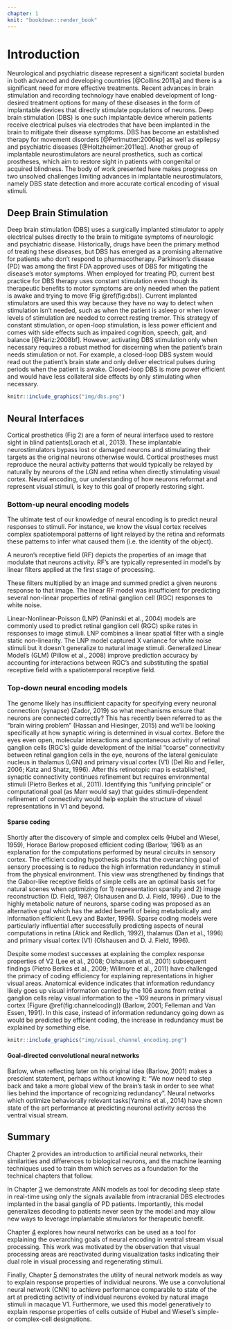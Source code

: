```yaml
---
chapter: 1
knit: "bookdown::render_book"
---
```


# Introduction {#ch:intro}

Neurological and psychiatric disease represent a significant societal burden in both advanced and developing countries [@Collins:2011ja] and there is a significant need for more effective treatments.
Recent advances in brain stimulation and recording technology have enabled development of long-desired treatment options for many of these diseases in the form of implantable devices that directly stimulate populations of neurons.
Deep brain stimulation (DBS) is one such implantable device wherein patients receive electrical pulses via electrodes that have been implanted in the brain to mitigate their disease symptoms.
DBS has become an established therapy for movement disorders [@Perlmutter:2006kp] as well as epilepsy and psychiatric diseases [@Holtzheimer:2011eq].
Another group of implantable neurostimulators are neural prosthetics, such as cortical prostheses, which aim to restore sight in patients with congenital or acquired blindness. The body of work presented here makes progress on two unsolved challenges limiting advances in implantable neurostimulators, namely DBS state detection and more accurate cortical encoding of visual stimuli.

## Deep Brain Stimulation {#sec:dbs}

Deep brain stimulation (DBS) uses a surgically implanted stimulator to apply electrical pulses directly to the brain to mitigate symptoms of neurologic and psychiatric disease. Historically, drugs have been the primary method of treating these diseases, but DBS has emerged as a promising alternative for patients who don’t respond to pharmacotherapy. Parkinson’s disease (PD) was among the first FDA approved uses of DBS for mitigating the disease’s motor symptoms. When employed for treating PD, current best practice for DBS therapy uses constant stimulation even though its therapeutic benefits to motor symptoms are only needed when the patient is awake and trying to move (Fig \@ref(fig:dbs)). Current implanted stimulators are used this way because they have no way to detect when stimulation isn’t needed, such as when the patient is asleep or when lower levels of stimulation are needed to correct resting tremor. This strategy of constant stimulation, or open-loop stimulation, is less power efficient and comes with side effects such as impaired cognition, speech, gait, and balance [@Hariz:2008bf]. However, activating DBS stimulation only when necessary requires a robust method for discerning when the patient’s brain needs stimulation or not. For example, a closed-loop DBS system would read out the patient’s brain state and only deliver electrical pulses during periods when the patient is awake. Closed-loop DBS is more power efficient and would have less collateral side effects by only stimulating when necessary.

```r

knitr::include_graphics("img/dbs.png")

```

## Neural Interfaces {#sec:neuralinterfaces}

Cortical prosthetics (Fig 2) are a form of neural interface used to restore sight in blind patients(Lorach et al., 2013). These implantable neurostimulators bypass lost or damaged neurons and stimulating their targets as the original neurons otherwise would. Cortical prostheses must reproduce the neural activity patterns that would typically be relayed by naturally by neurons of the LGN and retina when directly stimulating visual cortex. Neural encoding, our understanding of how neurons reformat and represent visual stimuli, is key to this goal of properly restoring sight.

### Bottom-up neural encoding models

The ultimate test of our knowledge of neural encoding is to predict neural responses to stimuli. For instance, we know the visual cortex receives complex spatiotemporal patterns of light relayed by the retina and reformats these patterns to infer what caused them (i.e. the identity of the object).

A neuron’s receptive field (RF) depicts the properties of an image that modulate that neurons activity. RF’s are typically represented in model’s by linear filters applied at the first stage of processing.

These filters multiplied by an image and summed predict a given neurons response to that image. The linear RF model was insufficient for predicting several non-linear properties of retinal ganglion cell (RGC) responses to white noise.

Linear-Nonlinear-Poisson (LNP) (Paninski et al., 2004) models are commonly used to predict retinal ganglion cell (RGC) spike rates in responses to image stimuli.
LNP combines a linear spatial filter with a single static non-linearity.
The LNP model captured X variance for white noise stimuli but it doesn’t generalize to natural image stimuli.
Generalized Linear Model's (GLM) (Pillow et al., 2008) improve prediction accuracy by accounting for interactions between RGC’s and substituting the spatial receptive field with a spatiotemporal receptive field.

### Top-down neural encoding models {#sec:topdown}

The genome likely has insufficient capacity for specifying every neuronal connection (synapse) (Zador, 2019) so what mechanisms ensure that neurons are connected correctly?
This has recently been referred to as the “brain wiring problem” (Hassan and Hiesinger, 2015) and we’ll be looking specifically at how synaptic wiring is determined in visual cortex.
Before the eyes even open, molecular interactions and spontaneous activity of retinal ganglion cells (RGC’s) guide development of the initial “coarse” connectivity between retinal ganglion cells in the eye, neurons of the lateral geniculate nucleus in thalamus (LGN) and primary visual cortex (V1) (Del Rio and Feller, 2006; Katz and Shatz, 1996).
After this retinotopic map is established, synaptic connectivity continues refinement but requires environmental stimuli (Pietro Berkes et al., 2011). Identifying this “unifying principle” or computational goal (as Marr would say) that guides stimuli-dependent refinement of connectivity would help explain the structure of visual representations in V1 and beyond.

#### Sparse coding {#sec:sparsecoding}

Shortly after the discovery of simple and complex cells (Hubel and Wiesel, 1959), Horace Barlow proposed efficient coding (Barlow, 1961) as an explanation for the computations performed by neural circuits in sensory cortex. The efficient coding hypothesis posits that the overarching goal of sensory processing is to reduce the high information redundancy in stimuli from the physical environment. This view was strengthened by findings that the Gabor-like receptive fields of simple cells are an optimal basis set for natural scenes when optimizing for 1) representation sparsity and 2) image reconstruction (D. Field, 1987; Olshausen and D. J. Field, 1996) . Due to the highly metabolic nature of neurons, sparse coding was proposed as an alternative goal which has the added benefit of being metabolically and information efficient (Levy and Baxter, 1996). Sparse coding models were particularly influential after successfully predicting aspects of neural computations in retina (Atick and Redlich, 1992), thalamus (Dan et al., 1996) and primary visual cortex (V1) (Olshausen and D. J. Field, 1996).

Despite some modest successes at explaining the complex response properties of V2 (Lee et al., 2008; Olshausen et al., 2001) subsequent findings (Pietro Berkes et al., 2009; Willmore et al., 2011) have challenged the primacy of coding efficiency for explaining representations in higher visual areas. Anatomical evidence indicates that information redundancy likely goes up visual information carried by the 106 axons from retinal ganglion cells relay visual information to the ~109 neurons in primary visual cortex (Figure \@ref(fig:channelcoding)) (Barlow, 2001; Felleman and Van Essen, 1991). In this case, instead of information redundancy going down as would be predicted by efficient coding, the increase in redundancy must be explained by something else.

```r

knitr::include_graphics("img/visual_channel_encoding.png")

```

#### Goal-directed convolutional neural networks {#sec:goaldirected}

Barlow, when reflecting later on his original idea (Barlow, 2001) makes a prescient statement, perhaps without knowing it: “We now need to step back and take a more global view of the brain’s task in order to see what lies behind the importance of recognizing redundancy”. Neural networks which optimize behaviorally relevant tasks(Yamins et al., 2014) have shown state of the art performance at predicting neuronal activity across the ventral visual stream.

## Summary {#sec:ch1summary}

Chapter [2](#ch:mlprimer) provides an introduction to artificial neural networks, their similarities and differences to biological neurons, and the machine learning techniques used to train them which serves as a foundation for the technical chapters that follow.

In Chapter [3](#ch:jsr) we demonstrate ANN models as tool for decoding sleep state in real-time using only the signals available from  intracranial DBS electrodes implanted in the basal ganglia of PD patients.
Importantly, this model generalizes decoding to patients never seen by the model and may allow new ways to leverage implantable stimulators for therapeutic benefit.

Chapter [4](#ch:vae) explores how neural networks can be used as a tool for explaining the overarching goals of neural encoding in ventral stream visual processing. This work was motivated by the observation that visual processing areas are reactivated during visualization tasks indicating their dual role in visual processing and regenerating stimuli. 

Finally, Chapter [5](#ch:jov) demonstrates the utility of neural network models as way to explain response properties of individual neurons. We use a convolutional neural network (CNN) to achieve performance comparable to state of the art at predicting activity of individual neurons evoked by natural image stimuli in macaque V1. Furthermore, we used this model generatively to explain response properties of cells outside of Hubel and Wiesel’s simple- or complex-cell designations.



